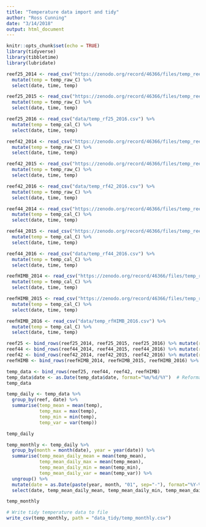 ```yaml
---
title: "Temperature data import and tidy"
author: "Ross Cunning"
date: "3/14/2018"
output: html_document
---
```


```r
knitr::opts_chunk$set(echo = TRUE)
library(tidyverse)
library(tibbletime)
library(lubridate)
```

```r
reef25_2014 <- read_csv("https://zenodo.org/record/46366/files/temp_reef25_2014.csv") %>%
  mutate(temp = temp_raw_C) %>% 
  select(date, time, temp)

reef25_2015 <- read_csv("https://zenodo.org/record/46366/files/temp_reef25_2015.csv") %>%
  mutate(temp = temp_raw_C) %>% 
  select(date, time, temp)

reef25_2016 <- read_csv("data/temp_rf25_2016.csv") %>%
  mutate(temp = temp_cal_C) %>% 
  select(date, time, temp)

reef42_2014 <- read_csv("https://zenodo.org/record/46366/files/temp_reef42_2014.csv") %>%
  mutate(temp = temp_raw_C) %>% 
  select(date, time, temp)

reef42_2015 <- read_csv("https://zenodo.org/record/46366/files/temp_reef42_2015.csv") %>%
  mutate(temp = temp_raw_C) %>% 
  select(date, time, temp)

reef42_2016 <- read_csv("data/temp_rf42_2016.csv") %>%
  mutate(temp = temp_raw_C) %>% 
  select(date, time, temp)

reef44_2014 <- read_csv("https://zenodo.org/record/46366/files/temp_reef44_2014.csv") %>%
  mutate(temp = temp_cal_C) %>% 
  select(date, time, temp)

reef44_2015 <- read_csv("https://zenodo.org/record/46366/files/temp_reef44_2015.csv") %>%
  mutate(temp = temp_cal_C) %>% 
  select(date, time, temp)

reef44_2016 <- read_csv("data/temp_rf44_2016.csv") %>%
  mutate(temp = temp_cal_C) %>% 
  select(date, time, temp)

reefHIMB_2014 <- read_csv("https://zenodo.org/record/46366/files/temp_reefHIMB_2014.csv") %>%
  mutate(temp = temp_cal_C) %>% 
  select(date, time, temp)

reefHIMB_2015 <- read_csv("https://zenodo.org/record/46366/files/temp_reefHIMB_2015.csv") %>%
  mutate(temp = temp_cal_C) %>% 
  select(date, time, temp)

reefHIMB_2016 <- read_csv("data/temp_rfHIMB_2016.csv") %>%
  mutate(temp = temp_cal_C) %>% 
  select(date, time, temp)
```

```r
reef25 <- bind_rows(reef25_2014, reef25_2015, reef25_2016) %>% mutate(reef = "reef_25")
reef44 <- bind_rows(reef44_2014, reef44_2015, reef44_2016) %>% mutate(reef = "reef_44")
reef42 <- bind_rows(reef42_2014, reef42_2015, reef42_2016) %>% mutate(reef = "reef_42")
reefHIMB <- bind_rows(reefHIMB_2014, reefHIMB_2015, reefHIMB_2016) %>% mutate(reef = "reef_himb")

temp_data <- bind_rows(reef25, reef44, reef42, reefHIMB)
temp_data$date <- as.Date(temp_data$date, format="%m/%d/%Y")  # Reformat date and convert to date class
temp_data
```

```r
temp_daily <- temp_data %>%
  group_by(reef, date) %>%
  summarise(temp_mean = mean(temp),
            temp_max = max(temp),
            temp_min = min(temp),
            temp_var = var(temp))

temp_daily

temp_monthly <- temp_daily %>%
  group_by(month = month(date), year = year(date)) %>%
  summarise(temp_mean_daily_mean = mean(temp_mean),
            temp_mean_daily_max = mean(temp_mean),
            temp_mean_daily_min = mean(temp_min),
            temp_mean_daily_var = mean(temp_var)) %>%
  ungroup() %>%
  mutate(date = as.Date(paste(year, month, "01", sep="-"), format="%Y-%m-%d")) %>%
  select(date, temp_mean_daily_mean, temp_mean_daily_min, temp_mean_daily_max, temp_mean_daily_var)

temp_monthly

# Write tidy temperature data to file
write_csv(temp_monthly, path = "data_tidy/temp_monthly.csv")
```

